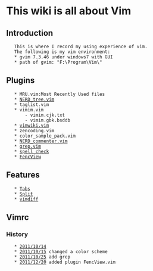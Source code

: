 =This wiki is all about Vim=
==Introduction==
	This is where I record my using experience of vim.
	The following is my vim environment:
	* gvim 7.3.46 under windows7 with GUI
	* path of gvim: "F:\Program\Vim\"

==Plugins==
	* MRU.vim:Most Recently Used files
	* [[NERD_tree.vim]]
	* taglist.vim
	* vimim.vim
		- vimim.cjk.txt
		- vimim.gbk.bsddb
	* [[vimwiki.vim]]
	* zencoding.vim
	* color_sample_pack.vim
	* [[NERD_commenter.vim]]
	* [[grep.vim]]
	* [[spell check]]
	* [[FencView]]

==Features==
	* [[Tabs]]
	* [[Split]]
	* [[vimdiff]]

==Vimrc==
===History===
	* [[2011/10/14]]
	* [[2011/10/15]] changed a color scheme
	* [[2011/10/25]] add grep
	* [[2011/12/20]] added plugin FencView.vim
